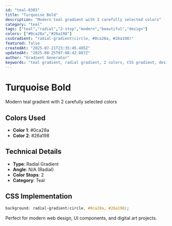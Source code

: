 ```yaml
---
id: "teal-0303"
title: "Turquoise Bold"
description: "Modern teal gradient with 2 carefully selected colors"
category: "teal"
tags: ["teal","radial","2-stop","modern","beautiful","design"]
colors: ["#0ca28a","#26a198"]
cssGradient: "radial-gradient(circle, #0ca28a, #26a198)"
featured: false
createdAt: "2025-07-21T23:35:45.405Z"
updatedAt: "2025-08-25T07:08:42.887Z"
author: "Gradient Generator"
keywords: "teal gradient, radial gradient, 2 colors, CSS gradient, design, #0ca28a, #26a198"
---
```


# Turquoise Bold

Modern teal gradient with 2 carefully selected colors

## Colors Used
- **Color 1**: #0ca28a
- **Color 2**: #26a198

## Technical Details
- **Type**: Radial Gradient
- **Angle**: N/A (Radial)
- **Color Stops**: 2
- **Category**: Teal

## CSS Implementation
```css
background: radial-gradient(circle, #0ca28a, #26a198);
```

Perfect for modern web design, UI components, and digital art projects.
